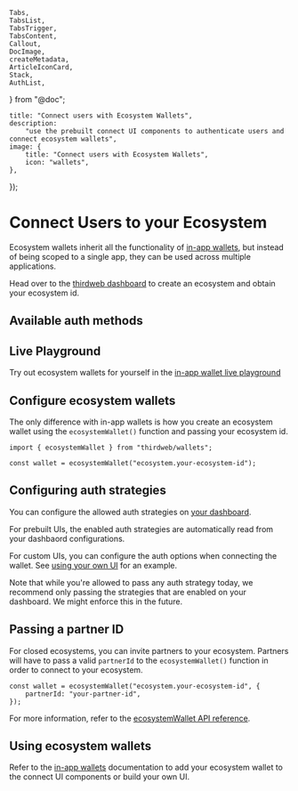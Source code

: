 	Tabs,
	TabsList,
	TabsTrigger,
	TabsContent,
	Callout,
	DocImage,
	createMetadata,
	ArticleIconCard,
	Stack,
	AuthList,
} from "@doc";

	title: "Connect users with Ecosystem Wallets",
	description:
		"use the prebuilt connect UI components to authenticate users and connect ecosystem wallets",
	image: {
		title: "Connect users with Ecosystem Wallets",
		icon: "wallets",
	},
});

# Connect Users to your Ecosystem

Ecosystem wallets inherit all the functionality of [in-app wallets](/react/v5/in-app-wallet/get-started), but instead of being scoped to a single app, they can be used across multiple applications.

Head over to the [thirdweb dashboard](https://thirdweb.com/team) to create an ecosystem and obtain your ecosystem id.

## Available auth methods

<AuthList />

## Live Playground

Try out ecosystem wallets for yourself in the [in-app wallet live playground](https://playground.thirdweb.com/connect/in-app-wallet/ecosystem)

<Stack>

<ArticleIconCard
	title="Try the demo"
	icon={ExternalLink}
	href="https://playground.thirdweb.com/connect/in-app-wallet/ecosystem"
	description="See the SDK in action on the live playground"
/>

</Stack>

## Configure ecosystem wallets

The only difference with in-app wallets is how you create an ecosystem wallet using the `ecosystemWallet()` function and passing your ecosystem id.

```tsx
import { ecosystemWallet } from "thirdweb/wallets";

const wallet = ecosystemWallet("ecosystem.your-ecosystem-id");
```

## Configuring auth strategies

You can configure the allowed auth strategies on [your dashboard](https://thirdweb.com/team/~/~/ecosystem).

<DocImage src={EcosystemSocialConfig}/>

For prebuilt UIs, the enabled auth strategies are automatically read from your dashbaord configurations.

For custom UIs, you can configure the auth options when connecting the wallet. See [using your own UI](#using-your-own-ui) for an example. 

<Callout variant="warning" title="Using disabled auth strategies">
	Note that while you're allowed to pass any auth strategy today, we recommend only passing the strategies that are enabled on your dashboard. We might enforce this in the future.
</Callout>

## Passing a partner ID

For closed ecosystems, you can invite partners to your ecosystem. Partners will have to pass a valid `partnerId` to the `ecosystemWallet()` function in order to connect to your ecosystem.

```tsx
const wallet = ecosystemWallet("ecosystem.your-ecosystem-id", {
	partnerId: "your-partner-id",
});
```

For more information, refer to the [ecosystemWallet API reference](/references/typescript/v5/ecosystemWallet).

<Stack>

<ArticleIconCard
	title="ecosystemWallet API reference"
	icon={TypeScriptIcon}
	href="/references/typescript/v5/ecosystemWallet"
	description="Learn more about the ecosystemWallet function"
/>

</Stack>

## Using ecosystem wallets

Refer to the [in-app wallets](/react/v5/in-app-wallet/get-started) documentation to add your ecosystem wallet to the connect UI components or build your own UI.

